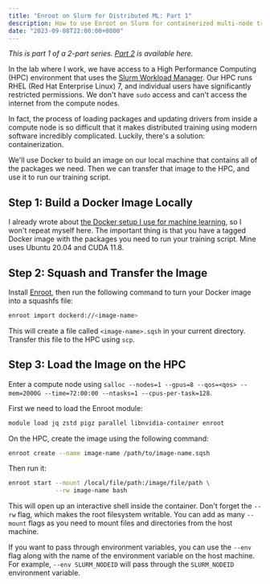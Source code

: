 ```yaml
---
title: "Enroot on Slurm for Distributed ML: Part 1"
description: How to use Enroot on Slurm for containerized multi-node training.
date: "2023-09-08T22:00:00+0000"
---
```


_This is part 1 of a 2-part series. [Part 2](./enroot-on-slurm-for-distributed-ml-part-2) is available here._

In the lab where I work, we have access to a High Performance Computing (HPC) environment that uses the [Slurm Workload Manager](https://slurm.schedmd.com/documentation.html). Our HPC runs RHEL (Red Hat Enterprise Linux) 7, and individual users have significantly restricted permissions. We don't have `sudo` access and can't access the internet from the compute nodes.

In fact, the process of loading packages and updating drivers from inside a compute node is so difficult that it makes distributed training using modern software incredibly complicated. Luckily, there's a solution: containerization.

We'll use Docker to build an image on our local machine that contains all of the packages we need. Then we can transfer that image to the HPC, and use it to run our training script.

## Step 1: Build a Docker Image Locally

I already wrote about [the Docker setup I use for machine learning](./ultimate-ml-dockerfile), so I won't repeat myself here. The important thing is that you have a tagged Docker image with the packages you need to run your training script. Mine uses Ubuntu 20.04 and CUDA 11.8.

## Step 2: Squash and Transfer the Image

Install [Enroot](https://github.com/NVIDIA/enroot), then run the following command to turn your Docker image into a squashfs file:

```bash
enroot import dockerd://<image-name>
```

This will create a file called `<image-name>.sqsh` in your current directory. Transfer this file to the HPC using `scp`.

## Step 3: Load the Image on the HPC

Enter a compute node using `salloc --nodes=1 --gpus=8 --qos=<qos> --mem=2000G --time=72:00:00 --ntasks=1 --cpus-per-task=128`.

First we need to load the Enroot module:

```bash
module load jq zstd pigz parallel libnvidia-container enroot
```

On the HPC, create the image using the following command:

```bash
enroot create --name image-name /path/to/image-name.sqsh
```

Then run it:

```bash
enroot start --mount /local/file/path:/image/file/path \
             --rw image-name bash
```

This will open up an interactive shell inside the container. Don't forget the `--rw` flag, which makes the root filesystem writable. You can add as many `--mount` flags as you need to mount files and directories from the host machine.

If you want to pass through environment variables, you can use the `--env` flag along with the name of the environment variable on the host machine. For example, `--env SLURM_NODEID` will pass through the `SLURM_NODEID` environment variable.

